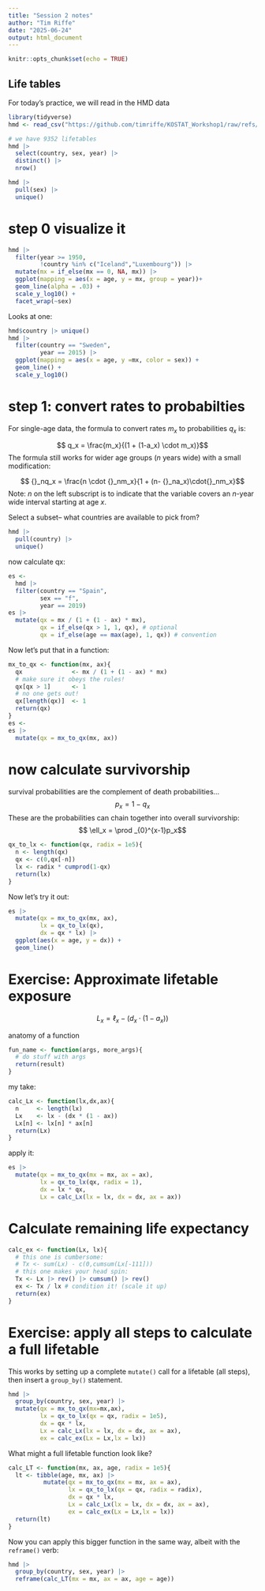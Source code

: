 ```yaml
---
title: "Session 2 notes"
author: "Tim Riffe"
date: "2025-06-24"
output: html_document
---
```


```r
knitr::opts_chunk$set(echo = TRUE)
```

## Life tables

For today's practice, we will read in the HMD data
```r
library(tidyverse)
hmd <- read_csv("https://github.com/timriffe/KOSTAT_Workshop1/raw/refs/heads/master/Data/hmd.csv.gz")

# we have 9352 lifetables
hmd |> 
  select(country, sex, year) |> 
  distinct() |> 
  nrow()

hmd |> 
  pull(sex) |> 
  unique()
```

# step 0 visualize it

```r
hmd |> 
  filter(year >= 1950,
         !country %in% c("Iceland","Luxembourg")) |> 
  mutate(mx = if_else(mx == 0, NA, mx)) |> 
  ggplot(mapping = aes(x = age, y = mx, group = year))+
  geom_line(alpha = .03) +
  scale_y_log10() +
  facet_wrap(~sex) 
```

Looks at one:

```r
hmd$country |> unique()
hmd |> 
  filter(country == "Sweden",
         year == 2015) |> 
  ggplot(mapping = aes(x = age, y =mx, color = sex)) +
  geom_line() +
  scale_y_log10()
```


# step 1: convert rates to probabilties

For single-age data, the formula to convert rates $m_x$ to probabilities $q_x$ is:

$$ q_x = \frac{m_x}{(1 + (1-a_x) \cdot m_x)}$$
 The formula still works for wider age groups ($n$ years wide) with a small modification:
 
 $$ {}_nq_x = \frac{n \cdot {}_nm_x}{1 + (n- {}_na_x)\cdot{}_nm_x}$$
Note: $n$ on the left subscript is to indicate that the variable covers an $n$-year wide interval starting at age $x$.

Select a subset-- what countries are available to pick from?
```r
hmd |> 
  pull(country) |> 
  unique()
```

now calculate qx:
```r
es <- 
  hmd |> 
  filter(country == "Spain",
         sex == "f",
         year == 2019) 
es |> 
  mutate(qx = mx / (1 + (1 - ax) * mx),
         qx = if_else(qx > 1, 1, qx), # optional
         qx = if_else(age == max(age), 1, qx)) # convention
```

Now let's put that in a function:

```r
mx_to_qx <- function(mx, ax){
  qx              <- mx / (1 + (1 - ax) * mx)
  # make sure it obeys the rules!
  qx[qx > 1]      <- 1
  # no one gets out!
  qx[length(qx)]  <- 1
  return(qx)
}
es <- 
es |> 
  mutate(qx = mx_to_qx(mx, ax)) 
```

# now calculate survivorship

survival probabilities are the complement of death probabilities...
$$ p_x  = 1 - q_x $$
These are the probabilities can chain together into overall survivorship:
$$ \ell_x = \prod _{0}^{x-1}p_x$$

```r
qx_to_lx <- function(qx, radix = 1e5){
  n <- length(qx)
  qx <- c(0,qx[-n])
  lx <- radix * cumprod(1-qx)
  return(lx)
}
```
Now let's try it out:

```r
es |> 
  mutate(qx = mx_to_qx(mx, ax),
         lx = qx_to_lx(qx),
         dx = qx * lx) |> 
  ggplot(aes(x = age, y = dx)) +
  geom_line()
```

# Exercise: Approximate lifetable exposure

$$ L_x = \ell_x - (d_x \cdot(1 - a_x))$$

anatomy of a function
```r
fun_name <- function(args, more_args){
  # do stuff with args
  return(result)
}
```

my take:
```r
calc_Lx <- function(lx,dx,ax){
  n     <- length(lx)
  Lx    <- lx - (dx * (1 - ax))
  Lx[n] <- lx[n] * ax[n]
  return(Lx)
}
```

apply it:

```r

es |> 
  mutate(qx = mx_to_qx(mx = mx, ax = ax),
         lx = qx_to_lx(qx, radix = 1),
         dx = lx * qx,
         Lx = calc_Lx(lx = lx, dx = dx, ax = ax))
```

# Calculate remaining life expectancy

```r
calc_ex <- function(Lx, lx){
  # this one is cumbersome:
  # Tx <- sum(Lx) - c(0,cumsum(Lx[-111]))  
  # this one makes your head spin:
  Tx <- Lx |> rev() |> cumsum() |> rev()
  ex <- Tx / lx # condition it! (scale it up)
  return(ex)
}
```

# Exercise: apply all steps to calculate a full lifetable

This works by setting up a complete `mutate()` call for a lifetable (all steps), then insert a `group_by()` statement.
```r
hmd |>
  group_by(country, sex, year) |> 
  mutate(qx = mx_to_qx(mx=mx,ax),
         lx = qx_to_lx(qx = qx, radix = 1e5),
         dx = qx * lx,
         Lx = calc_Lx(lx = lx, dx = dx, ax = ax),
         ex = calc_ex(Lx = Lx,lx = lx))
```


What might a full lifetable function look like?

```r
calc_LT <- function(mx, ax, age, radix = 1e5){
  lt <- tibble(age, mx, ax) |> 
          mutate(qx = mx_to_qx(mx = mx, ax = ax),
                 lx = qx_to_lx(qx = qx, radix = radix),
                 dx = qx * lx,
                 Lx = calc_Lx(lx = lx, dx = dx, ax = ax),
                 ex = calc_ex(Lx = Lx,lx = lx))
  return(lt)
} 
```

Now you can apply this bigger function in the same way, albeit with the `reframe()` verb:

```r
hmd |> 
  group_by(country, sex, year) |> 
  reframe(calc_LT(mx = mx, ax = ax, age = age))
```


